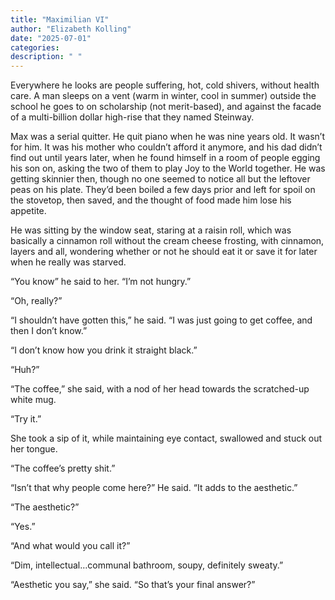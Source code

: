 ```yaml
---
title: "Maximilian VI"
author: "Elizabeth Kolling"
date: "2025-07-01"
categories: 
description: " "
---
```




Everywhere he looks are people suffering, hot, cold shivers, without health care. A man sleeps on a vent (warm in winter, cool in summer) outside the school he goes to on scholarship (not merit-based), and against the facade of a multi-billion dollar high-rise that they named Steinway. 

Max was a serial quitter. He quit piano when he was nine years old. It wasn’t for him. It was his mother who couldn’t afford it anymore, and his dad didn’t find out until years later, when he found himself in a room of people egging his son on, asking the two of them to play Joy to the World together. He was getting skinnier then, though no one seemed to notice all but the leftover peas on his plate. They’d been boiled a few days prior and left for spoil on the stovetop, then saved, and the thought of food made him lose his appetite.

He was sitting by the window seat, staring at a raisin roll, which was basically a cinnamon roll without the cream cheese frosting, with cinnamon, layers and all, wondering whether or not he should eat it or save it for later when he really was starved.  

“You know” he said to her. “I’m not hungry.”

“Oh, really?”

“I shouldn’t have gotten this,” he said. “I was just going to get coffee, and then I don’t know.”	

“I don’t know how you drink it straight black.”

“Huh?”

“The coffee,” she said, with a nod of her head towards the scratched-up white mug. 

“Try it.”

She took a sip of it, while maintaining eye contact, swallowed and stuck out her tongue. 

“The coffee’s pretty shit.”

“Isn’t that why people come here?” He said. “It adds to the aesthetic.”

“The aesthetic?”

“Yes.”

“And what would you call it?”

“Dim, intellectual…communal bathroom, soupy, definitely sweaty.” 

“Aesthetic you say,” she said. “So that’s your final answer?”